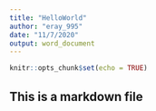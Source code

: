 ```yaml
---
title: "HelloWorld"
author: "eray_995"
date: "11/7/2020"
output: word_document
---
```


```r
knitr::opts_chunk$set(echo = TRUE)
```

##  This is a markdown file


